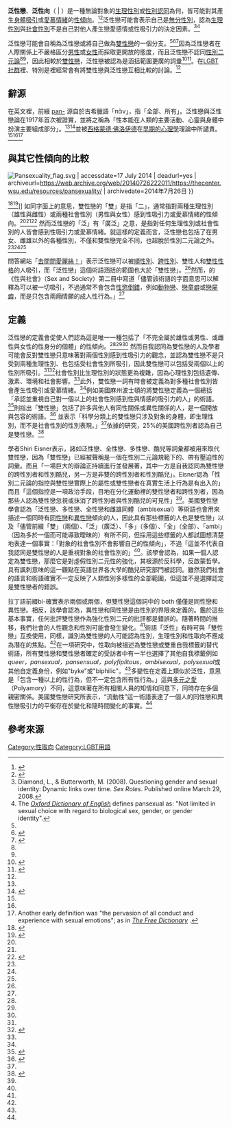 {{Expand language|time=2016-12-06T12:41:18+00:00}}
{{Sexual orientation}}
{{not|多性恋}}
'''泛性戀'''、'''泛性向'''（{{lang-fr|Pansexualité}} | {{lang-en|Pansexuality}}）是一種無論對象的[[生理性別|生理性別]]或[[性別認同|性別認同]]為何，皆可能對其產生[[性感|身體吸引]]或[[愛情|愛慕情緒]]的[[性傾向|性傾向]]。<ref name="mental health">{{cite book |title=Mental health issues in lesbian, gay, bisexual, and transgender communities |last1=Hill |first1=Marjorie J. |last2=Jones |first2=Billy E. |year=2002 |publisher=American Psychiatric Pub |isbn=978-1-58562-069-2 |page=95 |url=https://books.google.com/books?id=0NxXRsIfcpgC |accessdate=28 February 2011 |archive-date=2021-01-23 |archive-url=https://web.archive.org/web/20210123123940/https://books.google.com/books?id=0NxXRsIfcpgC |dead-url=no }}</ref><ref name="Sex and society">{{cite book|editor=Marshall Cavendish|title=Sex and Society|url=https://books.google.com/books?id=YtsxeWE7VD0C&pg=PA593|accessdate=July 28, 2013|volume=2|year=2010|publisher=[[Marshall_Cavendish|Marshall Cavendish]]|isbn=978-0-7614-7907-9|page=593|archive-date=2020-11-04|archive-url=https://web.archive.org/web/20201104031747/https://books.google.com/books?id=YtsxeWE7VD0C&pg=PA593|dead-url=no}}</ref>泛性戀可能會表示自己是[[無分性別|無分性別]]，認為[[生理性別|生理性別]]與[[社會性別|社會性別]]不是自己對他人產生戀愛感情或性吸引力的決定因素。<ref>Diamond, L., & Butterworth, M. (2008). Questioning gender and sexual identity: Dynamic links over time. ''Sex Roles''. Published online March 29, 2008.</ref><ref>The ''[[Oxford_Dictionary_of_English|Oxford Dictionary of English]]'' defines pansexual as: "Not limited in sexual choice with regard to biological sex, gender, or gender identity".{{cite web|url = http://www.oxforddictionaries.com/definition/english/pansexual |title = definition of pansexual from Oxford Dictionaries Online |publisher = Oxford Dictionaries |date = |archive-url = https://web.archive.org/web/20150210180124/http://www.oxforddictionaries.com/definition/english/pansexual |archive-date = 2015-02-10 | dead-url = no |access-date=2015-05-31}}</ref>

泛性戀可能會自稱為泛性戀或將自己做為[[雙性戀|雙性戀]]的一個分支。<ref name="Sex and society"/><ref name="Firestein">{{cite book |last=Firestein |first=Beth A. |title=Becoming Visible: Counseling Bisexuals Across the Lifespan |url=https://books.google.com/books?id=1pCKkZmBU1EC&pg=PA9 |accessdate=July 28, 2013 |year=2007 |publisher=Columbia University Press |isbn=978-0-231-13724-9 |page=9 |archive-date=2021-02-04 |archive-url=https://web.archive.org/web/20210204020834/https://books.google.com/books?id=1pCKkZmBU1EC&pg=PA9 |dead-url=no }}</ref><ref name="Soble">{{cite book |url=https://books.google.com/books?id=IMTEiTtqqPcC |title=Sex from Plato to Paglia: a philosophical encyclopedia |volume=1 |page=115 |last=Soble |first=Alan |isbn=978-0-313-32686-8 |publisher=Greenwood Publishing Group |year=2006 |chapter=Bisexuality |accessdate=28 February 2011 |archive-date=2020-09-20 |archive-url=https://web.archive.org/web/20200920063752/https://books.google.com/books?id=IMTEiTtqqPcC |dead-url=no }}</ref>因為泛性戀者在人際關係上不嚴格區分[[男性|男性]]或[[女性|女性]]而採取更開放的態度，而且泛性戀不認同[[性別二元論|性別二元論]]<ref name="Sex and society"/><ref name="Soble"/>，因此相較於[[雙性戀|雙性戀]]，泛性戀被認為是涵括範圍更廣的詞彙<ref name="Bi-Gay-Pansexual">{{cite web|title=Bi, gay, pansexual: What do I call myself?|publisher=[[Go_Ask_Alice!|Go Ask Alice!]]|date=February 26, 2015|accessdate=October 3, 2012|url=http://goaskalice.columbia.edu/bi-gay-pansexual-what-do-i-call-myself|archive-date=2012-09-24|archive-url=https://web.archive.org/web/20120924000436/http://goaskalice.columbia.edu/bi-gay-pansexual-what-do-i-call-myself|dead-url=yes}}</ref><ref name="Eisner">{{cite book|last=Eisner|first=Shiri|title=Bi: Notes for a Bisexual Revolution|publisher=[[Seal_Press|Seal Press]]|isbn=1580054757|accessdate=April 14, 2014|year=2013|pages=27–31|url=https://books.google.com/?id=CbJaZIosLwQC&pg=PT27}}</ref>。在[[LGBT社群|LGBT社群]]裡、特別是{{link-en|雙性戀社群|Bisexual community}}裡經常會有將雙性戀與泛性戀互相比較的討論。<ref name="Eisner"/>

==辭源==
在英文裡，前綴 [[wikt:pan-|pan-]] 源自於古希臘語「πᾶν」，指「全部、所有」。泛性戀與泛性戀論在1917年首次被證實，並將之稱為「性本能在人類的主要活動、心靈與身體中扮演主要組成部分」。<ref name="Bi-Gay-Pansexual"/><ref name="etymonline.com">{{cite web |url=http://www.etymonline.com/index.php?term=pansexual |title=Online Etymology Dictionary |publisher=[[Online_Etymology_Dictionary|Online Etymology Dictionary]] |date= |accessdate=June 20, 2012 |archive-date=2013-09-21 |archive-url=https://web.archive.org/web/20130921153419/http://www.etymonline.com/index.php?term=pansexual |dead-url=no }}</ref>並被[[西格蒙德·佛洛伊德|西格蒙德·佛洛伊德]]在[[心理學史|早期的心理學]]理論中所譴責。<ref name="Bi-Gay-Pansexual"/><ref name="etymonline.com"/><ref>Another early definition was "the pervasion of all conduct and experience with sexual emotions"; as in ''[http://www.thefreedictionary.com/pansexualism The Free Dictionary] {{Wayback|url=http://www.thefreedictionary.com/pansexualism |date=20210228122606 }}''.</ref>

==與其它性傾向的比較==
[[File:Pansexuality_flag.svg|thumb]] | accessdate=17 July 2014 | deadurl=yes | archiveurl=https://web.archive.org/web/20140726222011/https://thecenter.wsu.edu/resources/pansexuality/ | archivedate=2014年7月26日 }}</ref><ref name="mashable">{{cite web | url=http://mashable.com/2014/06/13/lgbt-pride-symbols/ | title=A Storied Glossary of Iconic LGBT Flags and Symbols | date=13 June 2014 | accessdate=17 July 2014 | archive-date=2016-06-01 | archive-url=https://web.archive.org/web/20160601160304/http://mashable.com/2014/06/13/lgbt-pride-symbols/ | dead-url=no }}</ref><ref name="GLAAD">{{cite web | url=http://www.glaad.org/blog/mashable-publishes-date-compilation-lgbt-flags-and-symbols | title=Mashable publishes an up-to-date compilation of LGBT flags and symbols | work=[[GLAAD|GLAAD]] | date=16 June 2014 | accessdate=17 July 2014 | archive-date=2021-04-01 | archive-url=https://web.archive.org/web/20210401211108/https://www.glaad.org/blog/mashable-publishes-date-compilation-lgbt-flags-and-symbols | dead-url=no }}</ref>]]
如同字面上的意思，雙性戀的「雙」是指「二」，通常指對兩種生理性別（雄性與雌性）或兩種社會性別（男性與女性）感到性吸引力或愛慕情緒的性傾向。<ref name="Bi-Gay-Pansexual"/><ref name="Eisner"/><ref name="glaad">{{cite web|title=GLAAD Media Reference Guide |accessdate=March 14, 2012 |publisher=[[Gay_&_Lesbian_Alliance_Against_Defamation|Gay & Lesbian Alliance Against Defamation]] |url=http://www.glaad.org/document.doc?id=99 |archivedate=January 1, 2011 |archiveurl=https://web.archive.org/web/20110101043203/http://www.glaad.org/document.doc?id=99}}</ref> 然而泛性戀的「泛」有「廣泛」之意，是指對任何生理性別或社會性別的人皆會感到性吸引力或愛慕情緒。就這樣的定義而言，泛性戀也包括了在男女、雌雄以外的各種性別，不僅和雙性戀完全不同，也超脫於性別二元論之外。<ref name="Sex and society"/><ref name="Bi-Gay-Pansexual"/><ref name="Eisner"/>

問答網站「[[去問問愛麗絲！|去問問愛麗絲！]]」表示泛性戀可以被[[順性別|順性別]]、[[跨性別|跨性別]]、雙性人和[[雙性性格|雙性性格]]的人吸引，而「泛性戀」這個術語涵括的範圍也大於「雙性戀」。<ref name="Bi-Gay-Pansexual"/>然而，{{link-en|名創出版|Marshall Cavendish}}的《性與社會》（Sex and Society）第二冊中寫道「儘管該術語的字面意思可以解釋為可以被一切吸引，不過通常不會包含[[性慾倒錯|性慾倒錯]]，例如[[動物戀|動物戀]]、[[戀童癖|戀童癖]]或[[戀屍癖|戀屍癖]]，而是只包含兩廂情願的成人性行為。」<ref name="Sex and society"/>

==定義==
泛性戀的定義會促使人們認為這是唯一一種包括了「不完全屬於雄性或男性、或雌性與女性的性身分的個體」的性傾向。<ref name="mental health"/><ref name="Soble"/><ref name="Eisner"/> 然而自我認同為雙性戀的人及學者可能會反對雙性戀只意味著對兩個性別感到性吸引力的觀念，並認為雙性戀不是只受到兩種生理性別、也包括受社會性別所吸引，因此雙性戀可以包括受兩個以上的性別所吸引。<ref name="Eisner"/><ref name="bisexual.org">{{cite web|title=Doesn’t identifying as bisexual reinforce a false gender binary?|publisher=[[American_Institute_of_Bisexuality|American Institute of Bisexuality]]|date=2014|accessdate=May 27, 2014|url=http://bisexual.org/qna/doesnt-identifying-as-bisexual-reinforce-a-false-gender-binary/|archive-url=https://web.archive.org/web/20140410160854/http://bisexual.org/qna/doesnt-identifying-as-bisexual-reinforce-a-false-gender-binary/|archive-date=2014-04-10|dead-url=yes}}</ref>社會性別比生理性別的狀態更為複雜，因為心理性別包括遺傳、激素、環境和社會影響。<ref name="Sex and society"/>此外，雙性戀一詞有時會被定義為對多種社會性別皆會產生性吸引或愛慕情緒。<ref name="Eisner"/>例如美國麻州波士頓的{{link-en|雙性戀資源中心|Bisexual Resource Center}}將雙性戀定義為一個總括「承認並重視自己對一個以上的社會性別感到性與情感的吸引力的人」的術語。<ref name="biresource.net">{{cite web |url =http://www.biresource.org/wp-content/uploads/2016/11/BRC_Brochure_2010.pdf |last =Bisexual Resource Council/[[Bisexual_Resource_Center|Bisexual Resource Center]] |title =BRC Brochure 2010 |year =2010 |accessdate =7 January 2017 |archive-date =2020-11-03 |archive-url =https://web.archive.org/web/20201103122940/https://biresource.org/wp-content/uploads/2016/11/BRC_Brochure_2010.pdf |dead-url =no }}</ref>{{link-en|美國雙性戀學會|American Institute of Bisexuality}}則指出「雙性戀」包括了許多與他人有同性關係或異性關係的人，是一個開放與包容的術語。<ref name="bisexual.org2">{{cite web|title=What is the difference between bisexual and terms like pansexual, polysexual, omnisexual, ambisexual, and fluid?|publisher=[[American_Institute_of_Bisexuality|American Institute of Bisexuality]]|date=2014|accessdate=May 27, 2014|url=http://bisexual.org/qna/what-is-the-difference-between-bisexual-and-terms-like-pansexual-polysexual-omnisexual-ambisexual-and-fluid/|archive-url=https://web.archive.org/web/20140528005601/http://bisexual.org/qna/what-is-the-difference-between-bisexual-and-terms-like-pansexual-polysexual-omnisexual-ambisexual-and-fluid/|archive-date=2014-05-28|dead-url=yes}}</ref> 並表示「科學分類上的雙性戀只涉及對象的身體，即生理性別，而不是社會性別的性別表現。」<ref name="bisexual.org"/>依據{{link-en|美國國家跨性別者平權中心|National Center for Transgender Equality}}的研究，25%的美國跨性別者認為自己是雙性戀。<ref>{{cite web|url=https://thetaskforceblog.org/2013/06/05/wonky-wednesday-trans-people-sexual-orientation/|last=Harrison|first=Jack|title=Wonky Wednesday: Trans people & sexual orientation|date=5 June 2013|publisher=|accessdate=7 January 2017|archive-url=https://web.archive.org/web/20170310191047/https://thetaskforceblog.org/2013/06/05/wonky-wednesday-trans-people-sexual-orientation/|archive-date=2017-03-10|dead-url=yes}}</ref>

學者Shiri Eisner表示，諸如泛性戀、全性戀、多性戀、酷兒等詞彙都被用來取代雙性戀，因為「雙性戀」已經被聲稱是一個在性別二元論規範下的、帶有壓迫性的詞彙。而且「一場巨大的辯論正持續進行並發展著，其中一方是自我認同為雙性戀的跨性別者和性別酷兒，另一方是非雙的跨性別者和性別酷兒」。Eisner認為「性別二元論的指控與雙性戀實際上的屬性或雙性戀者在真實生活上行為是有出入的」而且「這個指控是一項政治手段，目地在分化運動裡的雙性戀者和跨性別者，因為那些人認為雙性戀忽視或抹消了跨性別者與性別酷兒的可見性」<ref name="Eisner"/>。美國雙性戀學會認為「泛性戀、多性戀、全性戀和雌雄同體（ambisexual）等術語也會用來描述一個同時有[[同性戀|同性戀]]和[[異性戀|異性戀]]傾向的人，因此具有那些標籤的人也是雙性戀」以及「儘管前綴「雙」（兩個）、「泛」（廣泛）、「多」（多個）、「全」（全部）、「ambi」（因為多於一個而可能導致曖昧的）有所不同，但採用這些標籤的人都試圖想清楚地表達一個事實：「對象的社會性別不會影響自己的性傾向」，不過「這並不代表自我認同是雙性戀的人是重視對象的社會性別的」<ref name="bisexual.org2"/>。該學會認為，如果一個人認定為雙性戀，那麼它是對虛假性別二元性的強化，其根源於反科學，反啟蒙哲學。具有諷刺意味的這一觀點在英語世界各大學的酷兒研究部門被認同。雖然我們社會的語言和術語確實不一定反映了人類性別多樣性的全部範圍，但這並不是選擇認定是雙性戀者的錯誤。

拉丁語前綴bi-確實表示兩個或兩個，但雙性戀這個詞中的 both 僅僅是同性戀和異性戀。相反，該學會認為，異性戀和同性戀是由性別的界限來定義的。鑑於這些基本事實，任何批評雙性戀作為強化性別二元的批評都是錯誤的。隨著時間的推移，我們社會的人性觀念和性別可能會發生變化。<ref name="”bisexual.org“" />術語「泛性」有時可與「雙性戀」互換使用，同樣，識別為雙性戀的人可能認為性別，生理性別和性取向不應成為潛在的焦點。<ref name="”性與社會“" />在一項研究中，性取向被描述為雙性戀或雙重自我標籤的替代術語，所有雙性戀和雙性戀者確定的受訪者中有一半也選擇了其他自我標籤例如''queer，pansexual，pansensual，polyfiplitous，ambisexual，polysexual''或其他自定義身份，例如"byke"或"biphilic"。<ref name="”Firestein“" />多變性在定義上類似於泛性，意思是「包含一種以上的性行為，但不一定包含所有性行為。」這與[[多元之愛|多元之愛]]（Polyamory）不同，這意味著在所有相關人員的知情和同意下，同時存在多個親密關係。美國雙性戀研究所表示，“流動性”這一術語表達了一個人的同性戀和異性戀吸引力的平衡存在於變化和隨時間變化的事實。<ref name="”bisexual.org2“" />

==參考來源==
{{Reflist|30em}}

{{性別和性身份}}
{{LGBT|state=collapsed}}

[[Category:性取向|Category:性取向]]
[[Category:LGBT用語|Category:LGBT用語]]